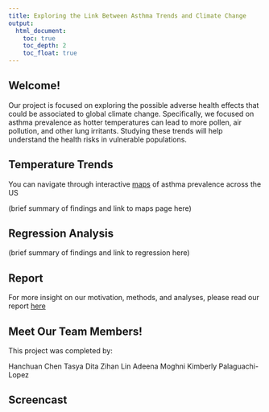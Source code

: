 ```yaml
---
title: Exploring the Link Between Asthma Trends and Climate Change
output: 
  html_document:
    toc: true
    toc_depth: 2
    toc_float: true
---
```


## Welcome!

Our project is focused on exploring the possible adverse health effects that could be associated to global climate change.  Specifically, we focused on asthma prevalence as hotter temperatures can lead to more pollen, air pollution, and other lung irritants. Studying these trends will help understand the health risks in vulnerable populations.


## Temperature Trends

You can navigate through interactive [maps](https://klopez67.shinyapps.io/final_draft/) of asthma prevalence across the US

(brief summary of findings and link to maps page here)

## Regression Analysis

(brief summary of findings and link to regression here)

## Report

For more insight on our motivation, methods, and analyses, please read our report [here](final_report.html)

## Meet Our Team Members!

This project was completed by:

Hanchuan Chen
Tasya Dita 
Zihan Lin
Adeena Moghni
Kimberly Palaguachi-Lopez

## Screencast


